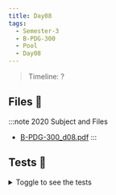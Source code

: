 ```yaml
---
title: Day08
tags:
  - Semester-3
  - B-PDG-300
  - Pool
  - Day08
---
```

> Timeline: ?


## Files 📂

:::note 2020 Subject and Files
- [B-PDG-300_d08.pdf](https://github.com/Studio-17/Epitech-Subjects/raw/main/Semester-3/B-PDG-300/Pool/Day08/B-PDG-300_d08.pdf)
:::

## Tests 🤖
<details>
  <summary>Toggle to see the tests</summary>
  <div>
Yo
  </div>
</details>

